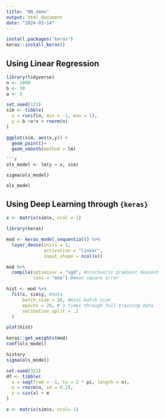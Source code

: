 ```yaml
---
title: "NN_demo"
output: html_document
date: "2024-03-14"
---
```

```r
install.packages("keras")
keras::install_keras()
```
## Using Linear Regression
```r
library(tidyverse)
n <- 1000
b <- 30
a <- 5

set.seed(123)
sim <- tibble(
  x = runif(n, min = -1, max = 1),
  y = b +a*x + rnorm(n)
)
```

```r
ggplot(sim, aes(x,y)) +
  geom_point()+
  geom_smooth(method = lm)
```

```
```r
ols_model <- lm(y ~ x, sim)

sigma(ols_model)

ols_model
```

## Using Deep Learning through `{keras}`
```r
x <- matrix(sim$x, ncol = 1)

library(keras)

mod <- keras_model_sequential() %>%
  layer_dense(units = 1,
              activation = "linear",
              input_shape = ncol(x))
```

```r
mod %>%
  compile(optimizer = "sgd", #stochastic gradient descent
          loss = "mse") #mean square error
```

```r
hist <- mod %>%
  fit(x, sim$y, #data
      batch_size = 16, #mini-batch size
      epochs = 20, # n times through full training data
      validation_split = .2 
  )
```


```r

plot(hist)

keras::get_weights(mod)
coef(ols_model)

history
sigma(ols_model)
```

```r
set.seed(321)
df <- tibble(
  x = seq(from = -1, to = 2 * pi, length = n),
  e = rnorm(n, sd = 0.2),
  y = sin(x) + e
)

x <- matrix(sim$x, ncol= 1)
```
